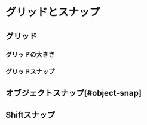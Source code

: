
# グリッドとスナップ

## グリッド

### グリッドの大きさ

### グリッドスナップ






## オブジェクトスナップ[#object-snap]







## Shiftスナップ

